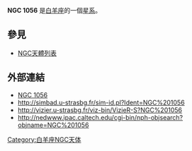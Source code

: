 {{NGCInfoBox|NGCID=NGC 1056|發現者=弗里德里希·威廉·赫歇爾|發現日期=1786年10月26日|其他編號=UGC 2183,MCG 5-7-32,MK 1183|曆元=J2000.0|赤經=42分48.4秒
|赤緯=28°34'28"|星座=白羊座|星體=星系|星等=12.5|表面亮度=13.4|藍等=13.4}}

'''NGC 1056''' 是[[白羊座|白羊座]]的一個[[星系|星系]]。

== 參見 ==
* [[NGC天體列表|NGC天體列表]]

== 外部連結 ==
* [https://web.archive.org/web/20050510022103/http://www.seds.org/~spider/ngc/ngc.cgi?1056 NGC 1056]
* http://simbad.u-strasbg.fr/sim-id.pl?Ident=NGC%201056
* http://vizier.u-strasbg.fr/viz-bin/VizieR-S?NGC%201056{{Wayback|url=http://vizier.u-strasbg.fr/viz-bin/VizieR-S?NGC%201056 |date=20150223171701 }}
* http://nedwww.ipac.caltech.edu/cgi-bin/nph-objsearch?objname=NGC%201056{{Wayback|url=http://nedwww.ipac.caltech.edu/cgi-bin/nph-objsearch?objname=NGC%201056 |date=20191018172244 }}

{{Catalogs|NGC=1056}}

[[Category:白羊座NGC天体|Category:白羊座NGC天体]]